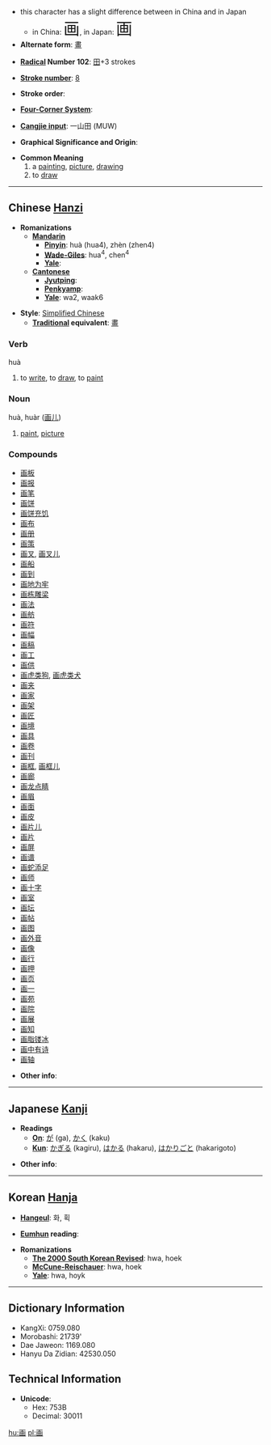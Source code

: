 *this character has a slight difference between in China and in Japan
**in China: <font size="6"><font lang="zh">画</font></font>, in Japan: <font size="6"><font lang="ja">画</font></font>
* '''Alternate form''': [[畫]]

* '''[[Wiktionary:Chinese radical index| Radical]] Number 102''': [[Wiktionary:Chinese radical index 田|田]]+3 strokes

* '''[[Wiktionary:Chinese total strokes index|Stroke number]]''': [[Wiktionary:Chinese total strokes index 8|8]]

* '''Stroke order''': 

* '''[[Wiktionary:Chinese four corner index|Four-Corner System]]''': 

* '''[[Wiktionary:Chinese Cangjie index|Cangjie input]]''': 一山田 (MUW)

* '''Graphical Significance and Origin''': 

* '''Common Meaning'''
*# a [[painting]], [[picture]], [[drawing]]
*# to [[draw]]

----

== Chinese [[Hanzi]] ==

* '''Romanizations'''
** '''[[Mandarin]]'''
*** '''[[Pinyin]]''': huà (hua4), zhèn (zhen4)
*** '''[[Wade-Giles]]''': hua<sup>4</sup>, chen<sup>4</sup>
*** '''[[Yale]]''': 
** '''[[Cantonese]]'''
*** '''[[Jyutping]]''':
*** '''[[Penkyamp]]''': 
*** '''[[Yale]]''': wa2, waak6

* '''Style''': [[Simplified Chinese]] 
** '''[[Traditional Chinese|Traditional]] equivalent''': [[畫]]

===Verb===
huà

# to [[write]], to [[draw]], to [[paint]]

===Noun===
huà, huàr ([[画儿]])

# [[paint]], [[picture]]

===Compounds===
*[[画板]]
*[[画报]]
*[[画笔]]
*[[画饼]]
*[[画饼充饥]]
*[[画布]]
*[[画册]]
*[[画策]]
*[[画叉]], [[画叉儿]]
*[[画船]]
*[[画到]]
*[[画地为牢]]
*[[画栋雕梁]]
*[[画法]]
*[[画舫]]
*[[画符]]
*[[画幅]]
*[[画稿]]
*[[画工]]
*[[画供]]
*[[画虎类狗]], [[画虎类犬]]
*[[画夹]]
*[[画家]]
*[[画架]]
*[[画匠]]
*[[画境]]
*[[画具]]
*[[画卷]]
*[[画刊]]
*[[画框]], [[画框儿]]
*[[画廊]]
*[[画龙点睛]]
*[[画眉]]
*[[画面]]
*[[画皮]]
*[[画片儿]]
*[[画片]]
*[[画屏]]
*[[画谱]]
*[[画蛇添足]]
*[[画师]]
*[[画十字]]
*[[画室]]
*[[画坛]]
*[[画帖]]
*[[画图]]
*[[画外音]]
*[[画像]]
*[[画行]]
*[[画押]]
*[[画页]]
*[[画一]]
*[[画苑]]
*[[画院]]
*[[画展]]
*[[画知]]
*[[画脂镂冰]]
*[[画中有诗]]
*[[画轴]]

* '''Other info''': 

----

== Japanese [[Kanji]] ==

* '''Readings'''
** '''[[On]]''': [[が]] (ga), [[かく]] (kaku)
** '''[[Kun]]''': [[かぎる]] (kagiru), [[はかる]] (hakaru), [[はかりごと]] (hakarigoto)

* '''Other info''':  

----

== Korean [[Hanja]] ==

* '''[[Hangeul]]''': 화, 획

* '''[[Eumhun]] reading''': 

* '''Romanizations'''
** '''[[The 2000 South Korean Revised Romanization|The 2000 South Korean Revised]]''': hwa, hoek
** '''[[McCune-Reischauer]]''': hwa, hoek
** '''[[Yale]]''': hwa, hoyk

----

== Dictionary Information ==

* KangXi: 0759.080
* Morobashi: 21739'
* Dae Jaweon: 1169.080
* Hanyu Da Zidian: 42530.050

== Technical Information ==

* '''Unicode''':
** Hex: 753B
** Decimal: 30011

[[hu:画]]
[[pl:画]]